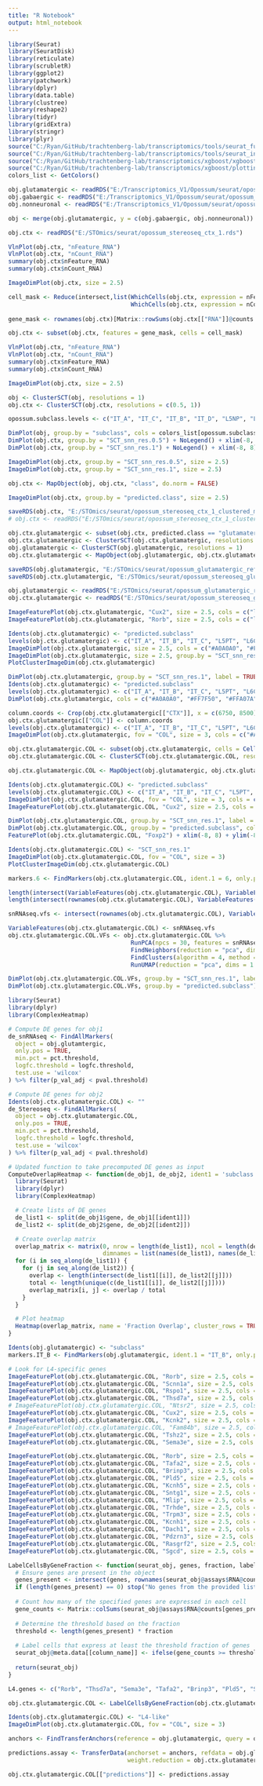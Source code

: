 ```yaml
---
title: "R Notebook"
output: html_notebook
---
```


```r

library(Seurat)
library(SeuratDisk)
library(reticulate)
library(scrubletR)
library(ggplot2)
library(patchwork)
library(dplyr)
library(data.table)
library(clustree)
library(reshape2)
library(tidyr)
library(gridExtra)
library(stringr)
library(plyr)
source("C:/Ryan/GitHub/trachtenberg-lab/transcriptomics/tools/seurat_functions.R")
source("C:/Ryan/GitHub/trachtenberg-lab/transcriptomics/tools/seurat_integration_functions.R")
source("C:/Ryan/GitHub/trachtenberg-lab/transcriptomics/xgboost/xgboost_train.R")
source("C:/Ryan/GitHub/trachtenberg-lab/transcriptomics/xgboost/plottingFxns.R")
colors_list <- GetColors()

obj.glutamatergic <- readRDS("E:/Transcriptomics_V1/Opossum/seurat/opossum_v1_glutamatergic_processed.rds")
obj.gabaergic <- readRDS("E:/Transcriptomics_V1/Opossum/seurat/opossum_v1_gabaergic_processed.rds")
obj.nonneuronal <- readRDS("E:/Transcriptomics_V1/Opossum/seurat/opossum_v1_nonneuronal_processed.rds")

obj <- merge(obj.glutamatergic, y = c(obj.gabaergic, obj.nonneuronal))

obj.ctx <- readRDS("E:/STOmics/seurat/opossum_stereoseq_ctx_1.rds")

```


```r

VlnPlot(obj.ctx, "nFeature_RNA")
VlnPlot(obj.ctx, "nCount_RNA")
summary(obj.ctx$nFeature_RNA)
summary(obj.ctx$nCount_RNA)

```


```r

ImageDimPlot(obj.ctx, size = 2.5)

```


```r

cell_mask <- Reduce(intersect,list(WhichCells(obj.ctx, expression = nFeature_RNA > 50),
                                   WhichCells(obj.ctx, expression = nCount_RNA > 100)))
  
gene_mask <- rownames(obj.ctx)[Matrix::rowSums(obj.ctx[["RNA"]]@counts > 0) > 8]

obj.ctx <- subset(obj.ctx, features = gene_mask, cells = cell_mask)

```


```r

VlnPlot(obj.ctx, "nFeature_RNA")
VlnPlot(obj.ctx, "nCount_RNA")
summary(obj.ctx$nFeature_RNA)
summary(obj.ctx$nCount_RNA)

```


```r

ImageDimPlot(obj.ctx, size = 2.5)

```


```r

obj <- ClusterSCT(obj, resolutions = 1)
obj.ctx <- ClusterSCT(obj.ctx, resolutions = c(0.5, 1))

```


```r

opossum.subclass.levels <- c("IT_A", "IT_C", "IT_B", "IT_D", "L5NP", "L5PT", "L6CT", "L6b", "Pvalb", "Sst", "Vip", "Lamp5", "Frem1", "OD", "OPC", "Astro", "Micro", "Endo")

DimPlot(obj, group.by = "subclass", cols = colors_list[opossum.subclass.levels]) + NoLegend() + xlim(-20, 20) + ylim(-20, 20) + coord_equal()
DimPlot(obj.ctx, group.by = "SCT_snn_res.0.5") + NoLegend() + xlim(-8, 8) + ylim(-8, 8) + coord_equal()
DimPlot(obj.ctx, group.by = "SCT_snn_res.1") + NoLegend() + xlim(-8, 8) + ylim(-8, 8) + coord_equal()

```


```r

ImageDimPlot(obj.ctx, group.by = "SCT_snn_res.0.5", size = 2.5)
ImageDimPlot(obj.ctx, group.by = "SCT_snn_res.1", size = 2.5)

```


```r

obj.ctx <- MapObject(obj, obj.ctx, "class", do.norm = FALSE)

```


```r

ImageDimPlot(obj.ctx, group.by = "predicted.class", size = 2.5)

```


```r

saveRDS(obj.ctx, "E:/STOmics/seurat/opossum_stereoseq_ctx_1_clustered_mapped.rds")
# obj.ctx <- readRDS("E:/STOmics/seurat/opossum_stereoseq_ctx_1_clustered.rds")

```


```r

obj.ctx.glutamatergic <- subset(obj.ctx, predicted.class == "glutamatergic")
obj.ctx.glutamatergic <- ClusterSCT(obj.ctx.glutamatergic, resolutions = 1)
obj.glutamatergic <- ClusterSCT(obj.glutamatergic, resolutions = 1)
obj.ctx.glutamatergic <- MapObject(obj.glutamatergic, obj.ctx.glutamatergic, "subclass", do.norm = FALSE)

```


```r

saveRDS(obj.glutamatergic, "E:/STOmics/seurat/opossum_glutamatergic_reference.rds")
saveRDS(obj.ctx.glutamatergic, "E:/STOmics/seurat/opossum_stereoseq_glutamatergic_1_clustered_mapped.rds")

obj.glutamatergic <- readRDS("E:/STOmics/seurat/opossum_glutamatergic_reference.rds")
obj.ctx.glutamatergic <- readRDS("E:/STOmics/seurat/opossum_stereoseq_glutamatergic_1_clustered_mapped.rds")

```


```r

ImageFeaturePlot(obj.ctx.glutamatergic, "Cux2", size = 2.5, cols = c("lightgrey", "firebrick1"), max.cutoff = 1)
ImageFeaturePlot(obj.ctx.glutamatergic, "Rorb", size = 2.5, cols = c("lightgrey", "firebrick1"), max.cutoff = 1)

```


```r

Idents(obj.ctx.glutamatergic) <- "predicted.subclass"
levels(obj.ctx.glutamatergic) <- c("IT_A", "IT_B", "IT_C", "L5PT", "L6CT", "L5NP")
ImageDimPlot(obj.ctx.glutamatergic, size = 2.5, cols = c("#A0A0A0", "#FF7F50", "#FFA07A", "#128e27", "#1E90FF", "#C934EB"))
ImageDimPlot(obj.ctx.glutamatergic, size = 2.5, group.by = "SCT_snn_res.1")
PlotClusterImageDim(obj.ctx.glutamatergic)

```


```r

DimPlot(obj.ctx.glutamatergic, group.by = "SCT_snn_res.1", label = TRUE) + NoLegend() + xlim(-8, 8) + ylim(-8, 8) + coord_equal()
Idents(obj.ctx.glutamatergic) <- "predicted.subclass"
levels(obj.ctx.glutamatergic) <- c("IT_A", "IT_B", "IT_C", "L5PT", "L6CT", "L5NP")
DimPlot(obj.ctx.glutamatergic, cols = c("#A0A0A0", "#FF7F50", "#FFA07A", "#128e27", "#1E90FF", "#C934EB")) + xlim(-8, 8) + ylim(-8, 8) + coord_equal()

```


```r

column.coords <- Crop(obj.ctx.glutamatergic[["CTX"]], x = c(6750, 8500), y = c(10000, 12000), coords = "tissue")
obj.ctx.glutamatergic[["COL"]] <- column.coords
levels(obj.ctx.glutamatergic) <- c("IT_A", "IT_B", "IT_C", "L5PT", "L6CT", "L5NP")
ImageDimPlot(obj.ctx.glutamatergic, fov = "COL", size = 3, cols = c("#A0A0A0", "#FF7F50", "#FFA07A", "#128e27", "#1E90FF", "#C934EB"))

```


```r

obj.ctx.glutamatergic.COL <- subset(obj.ctx.glutamatergic, cells = Cells(obj.ctx.glutamatergic[["COL"]]))
obj.ctx.glutamatergic.COL <- ClusterSCT(obj.ctx.glutamatergic.COL, resolutions = 1)

```


```r

obj.ctx.glutamatergic.COL <- MapObject(obj.glutamatergic, obj.ctx.glutamatergic.COL, "subclass", do.norm = FALSE)

```


```r

Idents(obj.ctx.glutamatergic.COL) <- "predicted.subclass"
levels(obj.ctx.glutamatergic.COL) <- c("IT_A", "IT_B", "IT_C", "L5PT", "L6CT", "L5NP")
ImageDimPlot(obj.ctx.glutamatergic.COL, fov = "COL", size = 3, cols = c("#A0A0A0", "#FF7F50", "#FFA07A", "#128e27", "#1E90FF", "#C934EB"))
ImageFeaturePlot(obj.ctx.glutamatergic.COL, "Cux2", size = 2.5, cols = c("lightgrey", "firebrick1"), max.cutoff = 1)

```


```r

DimPlot(obj.ctx.glutamatergic.COL, group.by = "SCT_snn_res.1", label = TRUE) + NoLegend() + xlim(-8, 8) + ylim(-8, 8) + coord_equal()
DimPlot(obj.ctx.glutamatergic.COL, group.by = "predicted.subclass", cols = c("#A0A0A0", "#FF7F50", "#FFA07A", "#128e27", "#1E90FF")) + xlim(-8, 8) + ylim(-8, 8) + coord_equal()
FeaturePlot(obj.ctx.glutamatergic.COL, "Foxp2") + xlim(-8, 8) + ylim(-8, 8) + coord_equal()

```


```r

Idents(obj.ctx.glutamatergic.COL) <- "SCT_snn_res.1"
ImageDimPlot(obj.ctx.glutamatergic.COL, fov = "COL", size = 3)
PlotClusterImageDim(obj.ctx.glutamatergic.COL)

```


```r

markers.6 <- FindMarkers(obj.ctx.glutamatergic.COL, ident.1 = 6, only.pos = TRUE)

```


```r

length(intersect(VariableFeatures(obj.ctx.glutamatergic.COL), VariableFeatures(obj.glutamatergic)))
length(intersect(rownames(obj.ctx.glutamatergic.COL), VariableFeatures(obj.glutamatergic)))

snRNAseq.vfs <- intersect(rownames(obj.ctx.glutamatergic.COL), VariableFeatures(obj.glutamatergic))

VariableFeatures(obj.ctx.glutamatergic.COL) <- snRNAseq.vfs
obj.ctx.glutamatergic.COL.VFs <- obj.ctx.glutamatergic.COL %>%
                                   RunPCA(npcs = 30, features = snRNAseq.vfs, verbose = FALSE) %>%
                                   FindNeighbors(reduction = "pca", dims = 1:30, verbose = FALSE) %>%
                                   FindClusters(algorithm = 4, method = "igraph") %>%
                                   RunUMAP(reduction = "pca", dims = 1:30, verbose = FALSE)

```


```r

DimPlot(obj.ctx.glutamatergic.COL.VFs, group.by = "SCT_snn_res.1", label = TRUE) + NoLegend() + xlim(-8, 8) + ylim(-8, 8) + coord_equal()
DimPlot(obj.ctx.glutamatergic.COL.VFs, group.by = "predicted.subclass") + xlim(-8, 8) + ylim(-8, 8) + coord_equal()

```


```r

library(Seurat)
library(dplyr)
library(ComplexHeatmap)

# Compute DE genes for obj1
de_snRNAseq <- FindAllMarkers(
  object = obj.glutamtergic,
  only.pos = TRUE,
  min.pct = pct.threshold,
  logfc.threshold = logfc.threshold,
  test.use = 'wilcox'
) %>% filter(p_val_adj < pval.threshold)

# Compute DE genes for obj2
Idents(obj.ctx.glutamatergic.COL) <- ""
de_Stereoseq <- FindAllMarkers(
  object = obj.ctx.glutamatergic.COL,
  only.pos = TRUE,
  min.pct = pct.threshold,
  logfc.threshold = logfc.threshold,
  test.use = 'wilcox'
) %>% filter(p_val_adj < pval.threshold)

# Updated function to take precomputed DE genes as input
ComputeOverlapHeatmap <- function(de_obj1, de_obj2, ident1 = 'subclass', ident2 = 'SCT_snn_res.1') {
  library(Seurat)
  library(dplyr)
  library(ComplexHeatmap)

  # Create lists of DE genes
  de_list1 <- split(de_obj1$gene, de_obj1[[ident1]])
  de_list2 <- split(de_obj2$gene, de_obj2[[ident2]])

  # Create overlap matrix
  overlap_matrix <- matrix(0, nrow = length(de_list1), ncol = length(de_list2),
                           dimnames = list(names(de_list1), names(de_list2)))
  for (i in seq_along(de_list1)) {
    for (j in seq_along(de_list2)) {
      overlap <- length(intersect(de_list1[[i]], de_list2[[j]]))
      total <- length(unique(c(de_list1[[i]], de_list2[[j]])))
      overlap_matrix[i, j] <- overlap / total
    }
  }

  # Plot heatmap
  Heatmap(overlap_matrix, name = 'Fraction Overlap', cluster_rows = TRUE, cluster_columns = TRUE)
}

```


```r

Idents(obj.glutamatergic) <- "subclass"
markers.IT_B <- FindMarkers(obj.glutamatergic, ident.1 = "IT_B", only.pos = TRUE)

```


```r

# Look for L4-specific genes
ImageFeaturePlot(obj.ctx.glutamatergic.COL, "Rorb", size = 2.5, cols = c("lightgrey", "firebrick1"), max.cutoff = 1)
ImageFeaturePlot(obj.ctx.glutamatergic.COL, "Scnn1a", size = 2.5, cols = c("lightgrey", "firebrick1"), max.cutoff = 1)
ImageFeaturePlot(obj.ctx.glutamatergic.COL, "Rspo1", size = 2.5, cols = c("lightgrey", "firebrick1"), max.cutoff = 1)
ImageFeaturePlot(obj.ctx.glutamatergic.COL, "Thsd7a", size = 2.5, cols = c("lightgrey", "firebrick1"), max.cutoff = 1)
# ImageFeaturePlot(obj.ctx.glutamatergic.COL, "Ntsr2", size = 2.5, cols = c("lightgrey", "firebrick1"), max.cutoff = 1)
ImageFeaturePlot(obj.ctx.glutamatergic.COL, "Cux2", size = 2.5, cols = c("lightgrey", "firebrick1"), max.cutoff = 1)
ImageFeaturePlot(obj.ctx.glutamatergic.COL, "Kcnk2", size = 2.5, cols = c("lightgrey", "firebrick1"), max.cutoff = 1)
# ImageFeaturePlot(obj.ctx.glutamatergic.COL, "Fam84b", size = 2.5, cols = c("lightgrey", "firebrick1"), max.cutoff = 1)
ImageFeaturePlot(obj.ctx.glutamatergic.COL, "Tshz2", size = 2.5, cols = c("lightgrey", "firebrick1"), max.cutoff = 1)
ImageFeaturePlot(obj.ctx.glutamatergic.COL, "Sema3e", size = 2.5, cols = c("lightgrey", "firebrick1"), max.cutoff = 1)

```


```r

ImageFeaturePlot(obj.ctx.glutamatergic.COL, "Rorb", size = 2.5, cols = c("lightgrey", "firebrick1"), max.cutoff = 1)
ImageFeaturePlot(obj.ctx.glutamatergic.COL, "Tafa2", size = 2.5, cols = c("lightgrey", "firebrick1"), max.cutoff = 1)
ImageFeaturePlot(obj.ctx.glutamatergic.COL, "Brinp3", size = 2.5, cols = c("lightgrey", "firebrick1"), max.cutoff = 1)
ImageFeaturePlot(obj.ctx.glutamatergic.COL, "Pld5", size = 2.5, cols = c("lightgrey", "firebrick1"), max.cutoff = 1)
ImageFeaturePlot(obj.ctx.glutamatergic.COL, "Kcnh5", size = 2.5, cols = c("lightgrey", "firebrick1"), max.cutoff = 1)
ImageFeaturePlot(obj.ctx.glutamatergic.COL, "Sntg1", size = 2.5, cols = c("lightgrey", "firebrick1"), max.cutoff = 1)
ImageFeaturePlot(obj.ctx.glutamatergic.COL, "Mlip", size = 2.5, cols = c("lightgrey", "firebrick1"), max.cutoff = 1)
ImageFeaturePlot(obj.ctx.glutamatergic.COL, "Trhde", size = 2.5, cols = c("lightgrey", "firebrick1"), max.cutoff = 1)
ImageFeaturePlot(obj.ctx.glutamatergic.COL, "Trpm3", size = 2.5, cols = c("lightgrey", "firebrick1"), max.cutoff = 1)
ImageFeaturePlot(obj.ctx.glutamatergic.COL, "Kcnh1", size = 2.5, cols = c("lightgrey", "firebrick1"), max.cutoff = 1)
ImageFeaturePlot(obj.ctx.glutamatergic.COL, "Dach1", size = 2.5, cols = c("lightgrey", "firebrick1"), max.cutoff = 1)
ImageFeaturePlot(obj.ctx.glutamatergic.COL, "Pdzrn3", size = 2.5, cols = c("lightgrey", "firebrick1"), max.cutoff = 1)
ImageFeaturePlot(obj.ctx.glutamatergic.COL, "Rasgrf2", size = 2.5, cols = c("lightgrey", "firebrick1"), max.cutoff = 1)
ImageFeaturePlot(obj.ctx.glutamatergic.COL, "Sgcd", size = 2.5, cols = c("lightgrey", "firebrick1"), max.cutoff = 1)

```


```r

LabelCellsByGeneFraction <- function(seurat_obj, genes, fraction, label, column_name) {
  # Ensure genes are present in the object
  genes_present <- intersect(genes, rownames(seurat_obj@assays$RNA@counts))
  if (length(genes_present) == 0) stop("No genes from the provided list are present in the Seurat object.")
  
  # Count how many of the specified genes are expressed in each cell
  gene_counts <- Matrix::colSums(seurat_obj@assays$RNA@counts[genes_present, ] > 0)
  
  # Determine the threshold based on the fraction
  threshold <- length(genes_present) * fraction
  
  # Label cells that express at least the threshold fraction of genes
  seurat_obj@meta.data[[column_name]] <- ifelse(gene_counts >= threshold, label, NA)
  
  return(seurat_obj)
}

L4.genes <- c("Rorb", "Thsd7a", "Sema3e", "Tafa2", "Brinp3", "Pld5", "Sntg1", "Mlip", "Trpm3", "Kcnh1", "Dach1", "Pdzrn3")

obj.ctx.glutamatergic.COL <- LabelCellsByGeneFraction(obj.ctx.glutamatergic.COL, L4.genes, 0.15, "L4", "L4-like")

```


```r

Idents(obj.ctx.glutamatergic.COL) <- "L4-like"
ImageDimPlot(obj.ctx.glutamatergic.COL, fov = "COL", size = 3)

```


```r

anchors <- FindTransferAnchors(reference = obj.glutamatergic, query = obj.ctx.glutamatergic.COL, normalization.method = "SCT")

predictions.assay <- TransferData(anchorset = anchors, refdata = obj.glutamatergic$subclass, prediction.assay = TRUE,
                                  weight.reduction = obj.ctx.glutamatergic.COL[["pca"]], dims = 1:30)

obj.ctx.glutamatergic.COL[["predictions"]] <- predictions.assay

```





























